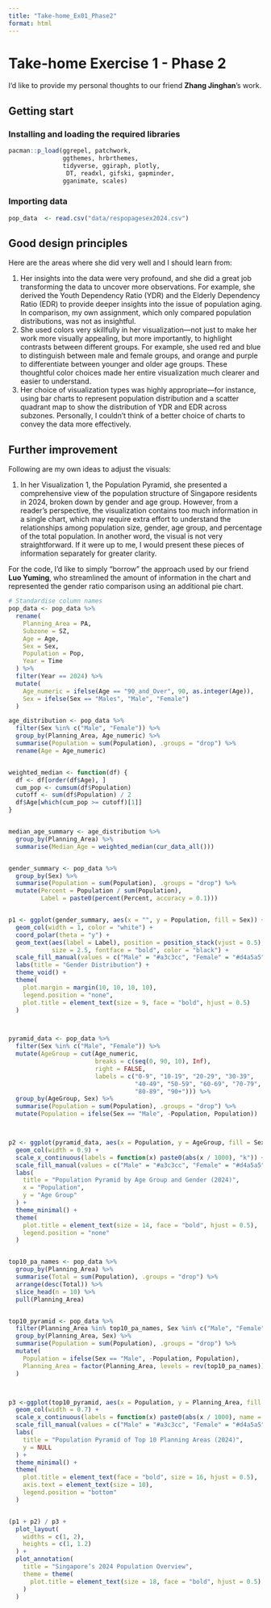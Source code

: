 ```yaml
---
title: "Take-home_Ex01_Phase2"
format: html
---
```


# Take-home Exercise 1 - Phase 2

I‘d like to provide my personal thoughts to our friend **Zhang Jinghan**'s work.

## Getting start

### **Installing and loading the required libraries**

```R
pacman::p_load(ggrepel, patchwork, 
               ggthemes, hrbrthemes,
               tidyverse, ggiraph, plotly, 
                DT, readxl, gifski, gapminder,
               gganimate, scales) 
```

### **Importing data**

```R
pop_data  <- read.csv("data/respopagesex2024.csv")
```

## Good design principles

Here are the areas where she did very well and I should learn from:

1.  Her insights into the data were very profound, and she did a great job transforming the data to uncover more observations. For example, she derived the Youth Dependency Ratio (YDR) and the Elderly Dependency Ratio (EDR) to provide deeper insights into the issue of population aging. In comparison, my own assignment, which only compared population distributions, was not as insightful.
2.  She used colors very skillfully in her visualization—not just to make her work more visually appealing, but more importantly, to highlight contrasts between different groups. For example, she used red and blue to distinguish between male and female groups, and orange and purple to differentiate between younger and older age groups. These thoughtful color choices made her entire visualization much clearer and easier to understand.
3.  Her choice of visualization types was highly appropriate—for instance, using bar charts to represent population distribution and a scatter quadrant map to show the distribution of YDR and EDR across subzones. Personally, I couldn't think of a better choice of charts to convey the data more effectively.

## Further improvement

Following are my own ideas to adjust the visuals:

1.  In her Visualization 1, the Population Pyramid, she presented a comprehensive view of the population structure of Singapore residents in 2024, broken down by gender and age group. However, from a reader’s perspective, the visualization contains too much information in a single chart, which may require extra effort to understand the relationships among population size, gender, age group, and percentage of the total population. In another word, the visual is not very straightforward. If it were up to me, I would present these pieces of information separately for greater clarity.

For the code, I’d like to simply “borrow” the approach used by our friend **Luo Yuming**, who streamlined the amount of information in the chart and represented the gender ratio comparison using an additional pie chart.

```R

# Standardise column names
pop_data <- pop_data %>%
  rename(
    Planning_Area = PA,
    Subzone = SZ,
    Age = Age,
    Sex = Sex,
    Population = Pop,
    Year = Time
  ) %>%
  filter(Year == 2024) %>%
  mutate(
    Age_numeric = ifelse(Age == "90_and_Over", 90, as.integer(Age)),  
    Sex = ifelse(Sex == "Males", "Male", "Female")
  )

age_distribution <- pop_data %>%
  filter(Sex %in% c("Male", "Female")) %>%
  group_by(Planning_Area, Age_numeric) %>%
  summarise(Population = sum(Population), .groups = "drop") %>%
  rename(Age = Age_numeric)


weighted_median <- function(df) {
  df <- df[order(df$Age), ]
  cum_pop <- cumsum(df$Population)
  cutoff <- sum(df$Population) / 2
  df$Age[which(cum_pop >= cutoff)[1]]
}


median_age_summary <- age_distribution %>%
  group_by(Planning_Area) %>%
  summarise(Median_Age = weighted_median(cur_data_all()))


gender_summary <- pop_data %>%
  group_by(Sex) %>%
  summarise(Population = sum(Population), .groups = "drop") %>%
  mutate(Percent = Population / sum(Population),
         Label = paste0(percent(Percent, accuracy = 0.1)))  


p1 <- ggplot(gender_summary, aes(x = "", y = Population, fill = Sex)) +
  geom_col(width = 1, color = "white") +
  coord_polar(theta = "y") +
  geom_text(aes(label = Label), position = position_stack(vjust = 0.5),
            size = 2.5, fontface = "bold", color = "black") + 
  scale_fill_manual(values = c("Male" = "#a3c3cc", "Female" = "#d4a5a5")) +
  labs(title = "Gender Distribution") +
  theme_void() +
  theme(
    plot.margin = margin(10, 10, 10, 10),  
    legend.position = "none",
    plot.title = element_text(size = 9, face = "bold", hjust = 0.5)
  )



pyramid_data <- pop_data %>%
  filter(Sex %in% c("Male", "Female")) %>%
  mutate(AgeGroup = cut(Age_numeric,
                        breaks = c(seq(0, 90, 10), Inf),
                        right = FALSE,
                        labels = c("0-9", "10-19", "20-29", "30-39",
                                   "40-49", "50-59", "60-69", "70-79",
                                   "80-89", "90+"))) %>%
  group_by(AgeGroup, Sex) %>%
  summarise(Population = sum(Population), .groups = "drop") %>%
  mutate(Population = ifelse(Sex == "Male", -Population, Population))



p2 <- ggplot(pyramid_data, aes(x = Population, y = AgeGroup, fill = Sex)) +
  geom_col(width = 0.9) +
  scale_x_continuous(labels = function(x) paste0(abs(x / 1000), "k")) +
  scale_fill_manual(values = c("Male" = "#a3c3cc", "Female" = "#d4a5a5")) +
  labs(
    title = "Population Pyramid by Age Group and Gender (2024)",
    x = "Population",
    y = "Age Group"
  ) +
  theme_minimal() +
  theme(
    plot.title = element_text(size = 14, face = "bold", hjust = 0.5),
    legend.position = "none"
  )


top10_pa_names <- pop_data %>%
  group_by(Planning_Area) %>%
  summarise(Total = sum(Population), .groups = "drop") %>%
  arrange(desc(Total)) %>%
  slice_head(n = 10) %>%
  pull(Planning_Area)


top10_pyramid <- pop_data %>%
  filter(Planning_Area %in% top10_pa_names, Sex %in% c("Male", "Female")) %>%
  group_by(Planning_Area, Sex) %>%
  summarise(Population = sum(Population), .groups = "drop") %>%
  mutate(
    Population = ifelse(Sex == "Male", -Population, Population),
    Planning_Area = factor(Planning_Area, levels = rev(top10_pa_names))
  )



p3 <-ggplot(top10_pyramid, aes(x = Population, y = Planning_Area, fill = Sex)) +
  geom_col(width = 0.7) +
  scale_x_continuous(labels = function(x) paste0(abs(x / 1000), name = "k")) +
  scale_fill_manual(values = c("Male" = "#a3c3cc", "Female" = "#d4a5a5")) +
  labs(
    title = "Population Pyramid of Top 10 Planning Areas (2024)",
    y = NULL
  ) +
  theme_minimal() +
  theme(
    plot.title = element_text(face = "bold", size = 16, hjust = 0.5),
    axis.text = element_text(size = 10),
    legend.position = "bottom"
  )


(p1 + p2) / p3 +
  plot_layout(
    widths = c(1, 2),    
    heights = c(1, 1.2)  
  ) +
  plot_annotation(
    title = "Singapore’s 2024 Population Overview",
    theme = theme(
      plot.title = element_text(size = 18, face = "bold", hjust = 0.5)
    )
  )


```
